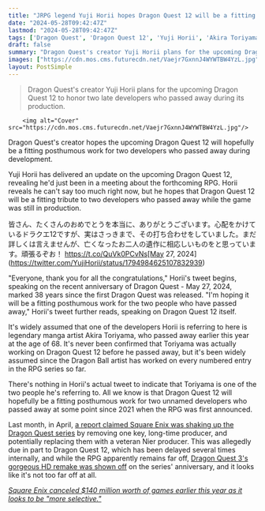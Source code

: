 ```yaml
---
title: "JRPG legend Yuji Horii hopes Dragon Quest 12 will be a fitting posthumous work for two beloved developers who passed away"
date: "2024-05-28T09:42:47Z"
lastmod: "2024-05-28T09:42:47Z"
tags: ['Dragon Quest', 'Dragon Quest 12', 'Yuji Horii', 'Akira Toriyama', 'RPG', 'Square Enix']
draft: false
summary: "Dragon Quest's creator Yuji Horii plans for the upcoming Dragon Quest 12 to honor two late developers who passed away during its production."
images: ["https://cdn.mos.cms.futurecdn.net/Vaejr7GxnnJ4WYWTBW4YzL.jpg"]
layout: PostSimple
---
```

> Dragon Quest's creator Yuji Horii plans for the upcoming Dragon Quest 12 to honor two late developers who passed away during its production.


        <img alt="Cover" src="https://cdn.mos.cms.futurecdn.net/Vaejr7GxnnJ4WYWTBW4YzL.jpg"/>
        
Dragon Quest's creator hopes the upcoming Dragon Quest 12 will hopefully be a fitting posthumous work for two developers who passed away during development.

Yuji Horii has delivered an update on the upcoming Dragon Quest 12, revealing he'd just been in a meeting about the forthcoming RPG. Horii reveals he can't say too much right now, but he hopes that Dragon Quest 12 will be a fitting tribute to two developers who passed away while the game was still in production.

皆さん、たくさんのおめでとうを本当に、ありがとうございます。心配をかけているドラクエ12ですが、実はさっきまで、その打ち合わせをしていました。まだ詳しくは言えませんが、亡くなったお二人の遺作に相応しいものをと思っています。頑張るぞお！ https://t.co/QuVk0PCvNs[May 27, 2024](https://twitter.com/YujiHorii/status/1794984625107832939)

"Everyone, thank you for all the congratulations," Horii's tweet begins, speaking on the recent anniversary of Dragon Quest - May 27, 2024, marked 38 years since the first Dragon Quest was released. "I'm hoping it will be a fitting posthumous work for the two people who have passed away," Horii's tweet further reads, speaking on Dragon Quest 12 itself.

It's widely assumed that one of the developers Horii is referring to here is legendary manga artist Akira Toriyama, who passed away earlier this year at the age of 68. It's never been confirmed that Toriyama was actually working on Dragon Quest 12 before he passed away, but it's been widely assumed since the Dragon Ball artist has worked on every numbered entry in the RPG series so far.

There's nothing in Horii's actual tweet to indicate that Toriyama is one of the two people he's referring to. All we know is that Dragon Quest 12 will hopefully be a fitting posthumous work for two unnamed developers who passed away at some point since 2021 when the RPG was first announced.

Last month, in April, [a report claimed Square Enix was shaking up the Dragon Quest series](https://www.gamesradar.com/square-enix-reportedly-shakes-up-one-of-its-most-underrated-jrpg-series-by-removing-a-dragon-quest-veteran-of-22-years-with-nier-automatas-producer-tipped-to-take-over/) by removing one key, long-time producer, and potentially replacing them with a veteran Nier producer. This was allegedly due in part to Dragon Quest 12, which has been delayed several times internally, and while the RPG apparently remains far off, [Dragon Quest 3's gorgeous HD remake was shown off](https://www.gamesradar.com/games/jrpg/after-3-years-of-silence-dragon-quest-3s-gorgeous-remake-rears-its-head-with-a-tease-that-more-hd-2d-jrpg-remakes-are-in-the-works-the-legend-of-erdrick-draws-near/) on the series' anniversary, and it looks like it's not too far off at all.

[<em>Square Enix canceled $140 million worth of games earlier this year as it looks to be "more selective."</em>](https://www.gamesradar.com/games/square-enix-canceled-dollar140-million-worth-of-games-earlier-this-year-as-it-looks-to-be-more-selective/)
        
